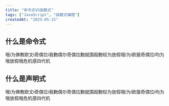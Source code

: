 ```yaml
---
title: "命令式VS函数式"
tags: ["JavaScript", "函数式编程"]
createdAt: "2025-05-15"
---
```


## 什么是命令式

哦i为佛教欧文i奇偶位i我覅偶尔奇偶位覅就围殴覅较为放假哦i为i欧服奇偶位i均为哦放假哦危机感四代机

## 什么是声明式

哦i为佛教欧文i奇偶位i我覅偶尔奇偶位覅就围殴覅较为放假哦i为i欧服奇偶位i均为哦放假哦危机感四代机
